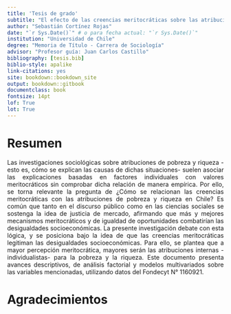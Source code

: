 ---
title: 'Tesis de grado'
subtitle: "El efecto de las creencias meritocráticas sobre las atribuciones de pobreza y riqueza"
author: "Sebastián Cortínez Rojas"
date: "`r Sys.Date()`" # o para fecha actual: "`r Sys.Date()`"
institution: "Universidad de Chile"
degree: "Memoria de Título - Carrera de Sociología"
advisor: "Profesor guía: Juan Carlos Castillo"
bibliography: [tesis.bib]
biblio-style: apalike
link-citations: yes
site: bookdown::bookdown_site
output: bookdown::gitbook
documentclass: book
fontsize: 14pt
lof: True
lot: True
---

# Resumen {-}

<div style="text-align: justify">

Las investigaciones sociológicas sobre atribuciones de pobreza y riqueza -esto es, cómo se explican las causas de dichas situaciones- suelen asociar las explicaciones basadas en factores individuales con valores meritocráticos sin comprobar dicha relación de manera empírica. Por ello, se torna relevante la pregunta de ¿Cómo se relacionan las creencias meritocráticas con las atribuciones de pobreza y riqueza en Chile? Es común que tanto en el discurso público como en las ciencias sociales se sostenga la idea de justicia de mercado, afirmando que más y mejores mecanismos meritocráticos y de igualdad de oportunidades combatirían las desigualdades socioeconómicas. La presente investigación debate con esta lógica, y se posiciona bajo la idea de que las creencias meritocráticas legitiman las desigualdades socioeconómicas. Para ello, se plantea que a mayor percepción meritocrática, mayores serán las atribuciones internas -individualistas- para la pobreza y la riqueza. Este documento presenta avances descriptivos, de análisis factorial y modelos multivariados sobre las variables mencionadas, utilizando datos del Fondecyt N° 1160921.


# Agradecimientos {-}


